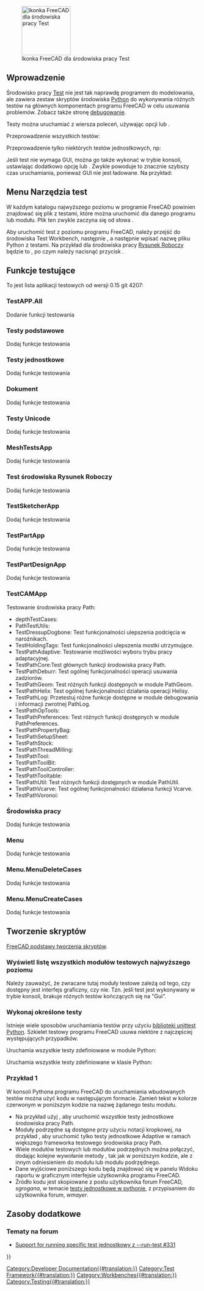 <languages/>

{{Docnav/pl
|[[Debugging/pl|Debugowanie]]
|[[FreeCAD_Build_Tool/pl|FreeCAD Narzędzie do kompilacji]]
}}

[[Image:Workbench_Test.svg|thumb|128px|Ikonka FreeCAD dla środowiska pracy Test]]

{{TOCright}}

<span id="Introduction"></span>
==Wprowadzenie==

Środowisko pracy [[Testing/pl|Test]] nie jest tak naprawdę programem do modelowania, ale zawiera zestaw skryptów środowiska [[Python/pl|Python]] do wykonywania różnych testów na głównych komponentach programu FreeCAD w celu usuwania problemów. Zobacz także stronę [[Debugging/pl|debugowanie]].

Testy można uruchamiać z wiersza poleceń, używając opcji {{incode|-t}} lub {{incode|--run-test}}.

Przeprowadzenie wszystkich testów:

{{Code|code=
freecad --run-test 0
}}

Przeprowadzenie tylko niektórych testów jednostkowych, np:

{{Code|code=
freecad -t TestDraft
}}

Jeśli test nie wymaga GUI, można go także wykonać w trybie konsoli, ustawiając dodatkowo opcję {{incode|-c}} lub {{incode|--console}}. Zwykle powoduje to znacznie szybszy czas uruchamiania, ponieważ GUI nie jest ładowane. Na przykład:

{{Code|code=
freecad -c -t TestPartDesignApp
}}

<span id="Test_menu"></span>
==Menu Narzędzia test==

W każdym katalogu najwyższego poziomu w programie FreeCAD powinien znajdować się plik z testami, które można uruchomić dla danego programu lub modułu. Plik ten zwykle zaczyna się od słowa {{incode|Test}}.

Aby uruchomić test z poziomu programu FreeCAD, należy przejść do środowiska Test Workbench, następnie {{MenuCommand|Test commands → TestToolsGui → Self test → Select test name}}, a następnie wpisać nazwę pliku Python z testami. Na przykład dla środowiska pracy [[Draft_Workbench/pl|Rysunek Roboczy]] będzie to {{MenuCommand|TestDraft}}, po czym należy nacisnąć przycisk {{Button|Start}}.

<span id="Test_functions"></span>
==Funkcje testujące==

To jest lista aplikacji testowych od wersji 0.15 git 4207:

=== TestAPP.All ===

Dodanie funkcji testowania

<span id="BaseTests"></span>
===Testy podstawowe===

Dodaj funkcje testowania

<span id="UnitTests"></span>
===Testy jednostkowe===

Dodaj funkcje testowania

<span id="Document"></span>
===Dokument===

Dodaj funkcje testowania

<span id="UnicodeTests"></span>
===Testy Unicode===

Dodaj funkcje testowania

=== MeshTestsApp ===

Dodaj funkcje testowania

<span id="TestDraft"></span>
===Test środowiska Rysunek Roboczy===

Dodaj funkcje testowania

=== TestSketcherApp ===

Dodaj funkcje testowania

=== TestPartApp ===

Dodaj funkcje testowania

=== TestPartDesignApp ===

Dodaj funkcje testowania

=== TestCAMApp ===

Testowanie środowiska pracy Path:
* depthTestCases: 
* PathTestUtils: 
* TestDressupDogbone: Test funkcjonalności ulepszenia podcięcia w narożnikach.
* TestHoldingTags: Test funkcjonalności ulepszenia mostki utrzymujące.
* TestPathAdaptive: Testowanie możliwości wyboru trybu pracy adaptacyjnej.
* TestPathCore:Test głównych funkcji środowiska pracy Path.
* TestPathDeburr: Test ogólnej funkcjonalności operacji usuwania zadziorów.
* TestPathGeom: Test różnych funkcji dostępnych w module PathGeom.
* TestPathHelix: Test ogólnej funkcjonalności działania operacji Helisy.
* TestPathLog: Przetestuj różne funkcje dostępne w module debugowania i informacji zwrotnej PathLog.
* TestPathOpTools: 
* TestPathPreferences: Test różnych funkcji dostępnych w module PathPreferences.
* TestPathPropertyBag: 
* TestPathSetupSheet: 
* TestPathStock: 
* TestPathThreadMilling: 
* TestPathTool: 
* TestPathToolBit: 
* TestPathToolController: 
* TestPathTooltable: 
* TestPathUtil: Test różnych funkcji dostępnych w module PathUtil.
* TestPathVcarve: Test ogólnej funkcjonalności działania funkcji Vcarve.
* TestPathVoronoi:

<span id="Workbench"></span>
===Środowiska pracy===

Dodaj funkcje testowania

<span id="Menu"></span>
===Menu===

Dodaj funkcje testowania

=== Menu.MenuDeleteCases ===

Dodaj funkcje testowania

=== Menu.MenuCreateCases ===

Dodaj funkcje testowania

<span id="Scripting"></span>
==Tworzenie skryptów==

{{Emphasis|Zobacz również:}} [[FreeCAD_Scripting_Basics/pl|FreeCAD podstawy tworzenia skryptów]].

<span id="Get_a_list_of_all_top-level_test_modules"></span>
===Wyświetl listę wszystkich modułów testowych najwyższego poziomu===

{{Code|code=
FreeCAD.__unit_test__
}}

Należy zauważyć, że zwracane tutaj moduły testowe zależą od tego, czy dostępny jest interfejs graficzny, czy nie. Tzn. jeśli test jest wykonywany w trybie konsoli, brakuje różnych testów kończących się na "Gui".

<span id="Run_specific_tests"></span>
===Wykonaj określone testy===

Istnieje wiele sposobów uruchamiania testów przy użyciu [https://docs.python.org/3/library/unittest.html biblioteki unittest Python]. Szkielet testowy programu FreeCAD usuwa niektóre z najczęściej występujących przypadków.

Uruchamia wszystkie testy zdefiniowane w module Python:
{{Code|code=
import Test, TestFemApp
Test.runTestsFromModule(TestFemApp)
}}

Uruchamia wszystkie testy zdefiniowane w klasie Python:
{{Code|code=
import Test, femtest.app.test_solver_calculix
Test.runTestsFromClass(femtest.app.test_solver_calculix.TestSolverCalculix)
}}

<span id="Example_1"></span>
===Przykład 1===

W konsoli Pythona programu FreeCAD do uruchamiania wbudowanych testów można użyć kodu w następującym formacie.  Zamień tekst w kolorze czerwonym {{incode|"TestFem"}} w poniższym kodzie na nazwę żądanego testu modułu.
* Na przykład użyj {{incode|TestPathApp}}, aby uruchomić wszystkie testy jednostkowe środowiska pracy Path.
* Moduły podrzędne są dostępne przy użyciu notacji kropkowej, na przykład {{incode|TestPathApp.TestPathAdaptive}}, aby uruchomić tylko testy jednostkowe Adaptive w ramach większego frameworka testowego środowiska pracy Path.
* Wiele modułów testowych lub modułów podrzędnych można połączyć, dodając kolejne wywołanie metody {{incode|suite.addTest(...)}}, tak jak w poniższym kodzie, ale z innym odniesieniem do modułu lub modułu podrzędnego.
* Dane wyjściowe poniższego kodu będą znajdować się w panelu Widoku raportu w graficznym interfejsie użytkownika programu FreeCAD.
* Źródło kodu jest skopiowane z postu użytkownika forum FreeCAD, ''sgrogana'', w temacie [https://forum.freecad.org/viewtopic.php?style=3&p=153251#p153251 testy jednostkowe w pythonie], z przypisaniem do użytkownika forum, ''wmayer''.

{{Code|code=
import unittest
suite = unittest.TestSuite()
suite.addTest(unittest.defaultTestLoader.loadTestsFromName("TestFem"))
r = unittest.TextTestRunner()
r.run(suite)
}}

<span id="Additional_Resources"></span>
==Zasoby dodatkowe==

<span id="Forum_Topics"></span>
===Tematy na forum===

* [https://forum.freecad.org/viewtopic.php?style=3&f=27&t=18379 Support for running specific test jednostkowy z --run-test #331]


{{Docnav/pl
|[[Debugging/pl|Debugowanie]]
|[[FreeCAD_Build_Tool/pl|FreeCAD Narzędzie do kompilacji]]
}}

<!--T:21-->
{{Userdocnavi{{#translation:}}}}
[[Category:Developer Documentation{{#translation:}}]]
[[Category:Test Framework{{#translation:}}]]
[[Category:Workbenches{{#translation:}}]]
[[Category:Testing{{#translation:}}]]